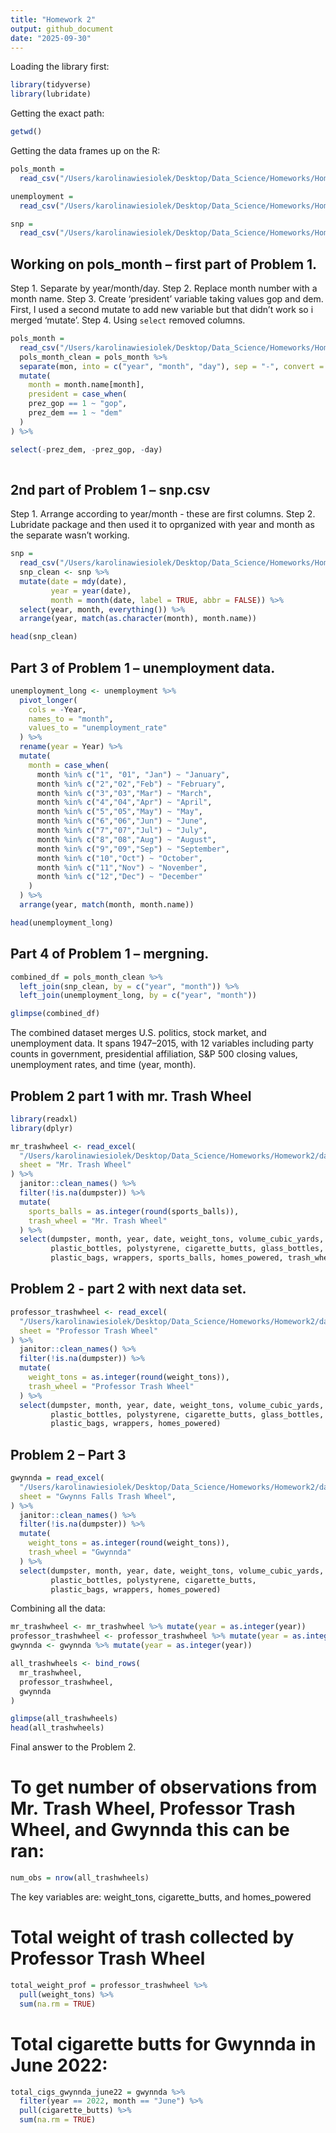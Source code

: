 ```yaml
---
title: "Homework 2"
output: github_document
date: "2025-09-30"
---
```


Loading the library first: 

```r
library(tidyverse)
library(lubridate)
```

Getting the exact path:
```r
getwd()
```

Getting the data frames up on the R:
```r
pols_month = 
  read_csv("/Users/karolinawiesiolek/Desktop/Data_Science/Homeworks/Homework2/data/pols-month.csv") 

unemployment = 
  read_csv("/Users/karolinawiesiolek/Desktop/Data_Science/Homeworks/Homework2/data/unemployment.csv") 

snp = 
  read_csv("/Users/karolinawiesiolek/Desktop/Data_Science/Homeworks/Homework2/data/snp.csv") 

```

## Working on pols_month -- first part of Problem 1.

Step 1. Separate by year/month/day.
Step 2. Replace month number with a month name.
Step 3. Create 'president' variable taking values gop and dem. First, I used a second mutate to add new variable but that didn't work so i merged 'mutate'.
Step 4. Using `select` removed columns. 

```r
pols_month =
  read_csv("/Users/karolinawiesiolek/Desktop/Data_Science/Homeworks/Homework2/data/pols-month.csv")
  pols_month_clean = pols_month %>% 
  separate(mon, into = c("year", "month", "day"), sep = "-", convert = TRUE) %>% 
  mutate(
    month = month.name[month],
    president = case_when(
    prez_gop == 1 ~ "gop",
    prez_dem == 1 ~ "dem"
  )
) %>% 

select(-prez_dem, -prez_gop, -day) 
 
```



## 2nd part of Problem 1 -- snp.csv 
Step 1. Arrange according to year/month - these are first columns. 
Step 2. Lubridate package and then used it to oprganized with year and month as the separate wasn't working. 

```r
snp =
  read_csv("/Users/karolinawiesiolek/Desktop/Data_Science/Homeworks/Homework2/data/snp.csv")
  snp_clean <- snp %>%
  mutate(date = mdy(date),                
         year = year(date),
         month = month(date, label = TRUE, abbr = FALSE)) %>%  
  select(year, month, everything()) %>%
  arrange(year, match(as.character(month), month.name))

head(snp_clean)
```


## Part 3 of Problem 1 -- unemployment data.

```r
unemployment_long <- unemployment %>% 
  pivot_longer(
    cols = -Year,          
    names_to = "month",
    values_to = "unemployment_rate"
  ) %>% 
  rename(year = Year) %>%  
  mutate(
    month = case_when(
      month %in% c("1", "01", "Jan") ~ "January",
      month %in% c("2","02","Feb") ~ "February",
      month %in% c("3","03","Mar") ~ "March",
      month %in% c("4","04","Apr") ~ "April",
      month %in% c("5","05","May") ~ "May",
      month %in% c("6","06","Jun") ~ "June",
      month %in% c("7","07","Jul") ~ "July",
      month %in% c("8","08","Aug") ~ "August",
      month %in% c("9","09","Sep") ~ "September",
      month %in% c("10","Oct") ~ "October",
      month %in% c("11","Nov") ~ "November",
      month %in% c("12","Dec") ~ "December"
    )
  ) %>%
  arrange(year, match(month, month.name))

head(unemployment_long)

```

## Part 4 of Problem 1 -- mergning. 


```r
combined_df = pols_month_clean %>%
  left_join(snp_clean, by = c("year", "month")) %>%
  left_join(unemployment_long, by = c("year", "month"))

glimpse(combined_df)
```

The combined dataset merges U.S. politics, stock market, and unemployment data. It spans 1947–2015, with 12 variables including party counts in government, presidential affiliation, S&P 500 closing values, unemployment rates, and time (year, month).

## Problem 2 part 1 with mr. Trash Wheel 

```r
library(readxl)
library(dplyr)
```


```r
mr_trashwheel <- read_excel(
  "/Users/karolinawiesiolek/Desktop/Data_Science/Homeworks/Homework2/data/Trash_Wheel_Collection_Data.xlsx",
  sheet = "Mr. Trash Wheel"
) %>% 
  janitor::clean_names() %>% 
  filter(!is.na(dumpster)) %>% 
  mutate(
    sports_balls = as.integer(round(sports_balls)),
    trash_wheel = "Mr. Trash Wheel"
  ) %>% 
  select(dumpster, month, year, date, weight_tons, volume_cubic_yards,
         plastic_bottles, polystyrene, cigarette_butts, glass_bottles,
         plastic_bags, wrappers, sports_balls, homes_powered, trash_wheel)
```



## Problem 2 - part 2 with next data set. 

```r
professor_trashwheel <- read_excel(
  "/Users/karolinawiesiolek/Desktop/Data_Science/Homeworks/Homework2/data/Trash_Wheel_Collection_Data.xlsx",
  sheet = "Professor Trash Wheel"
) %>% 
  janitor::clean_names() %>% 
  filter(!is.na(dumpster)) %>%
  mutate(
    weight_tons = as.integer(round(weight_tons)),
    trash_wheel = "Professor Trash Wheel"
  ) %>% 
  select(dumpster, month, year, date, weight_tons, volume_cubic_yards,
         plastic_bottles, polystyrene, cigarette_butts, glass_bottles,
         plastic_bags, wrappers, homes_powered)
```



## Problem 2 -- Part 3 

```r
gwynnda = read_excel(
  "/Users/karolinawiesiolek/Desktop/Data_Science/Homeworks/Homework2/data/Trash_Wheel_Collection_Data.xlsx",
  sheet = "Gwynns Falls Trash Wheel",
) %>%
  janitor::clean_names() %>%
  filter(!is.na(dumpster)) %>%  
  mutate(
    weight_tons = as.integer(round(weight_tons)), 
    trash_wheel = "Gwynnda" 
  ) %>%
  select(dumpster, month, year, date, weight_tons, volume_cubic_yards,
         plastic_bottles, polystyrene, cigarette_butts,
         plastic_bags, wrappers, homes_powered)

```

Combining all the data:

```r

mr_trashwheel <- mr_trashwheel %>% mutate(year = as.integer(year))
professor_trashwheel <- professor_trashwheel %>% mutate(year = as.integer(year))
gwynnda <- gwynnda %>% mutate(year = as.integer(year))

all_trashwheels <- bind_rows(
  mr_trashwheel,
  professor_trashwheel,
  gwynnda
)

glimpse(all_trashwheels)
head(all_trashwheels)

```


Final answer to the Problem 2. 


# To get number of observations from Mr. Trash Wheel, Professor Trash Wheel, and Gwynnda this can be ran:

```r
num_obs = nrow(all_trashwheels)
```

The key variables are:
weight_tons, cigarette_butts, and homes_powered

# Total weight of trash collected by Professor Trash Wheel

```r
total_weight_prof = professor_trashwheel %>% 
  pull(weight_tons) %>% 
  sum(na.rm = TRUE)
```

# Total cigarette butts for Gwynnda in June 2022:
```r
total_cigs_gwynnda_june22 = gwynnda %>% 
  filter(year == 2022, month == "June") %>% 
  pull(cigarette_butts) %>% 
  sum(na.rm = TRUE)
```




